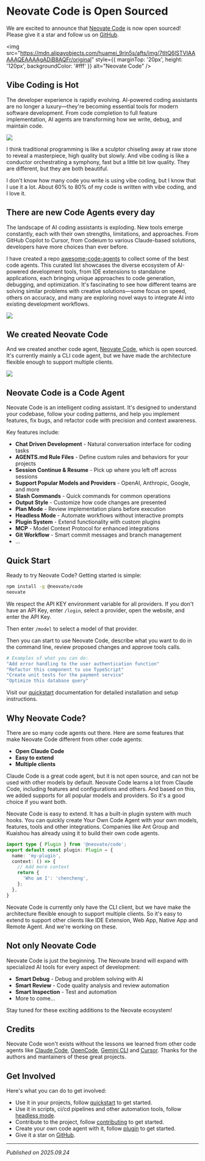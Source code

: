 # Neovate Code is Open Sourced

We are excited to announce that [Neovate Code](https://github.com/neovateai/neovate-code) is now open sourced! Please give it a star and follow us on [GitHub](https://github.com/neovateai/neovate-code).

<img
  src="https://mdn.alipayobjects.com/huamei_9rin5s/afts/img/7tItQ6lSTVIAAAAAQEAAAAgADiB8AQFr/original"
  style={{ marginTop: '20px', height: '120px', backgroundColor: '#fff' }}
  alt="Neovate Code"
/>

## Vibe Coding is Hot

The developer experience is rapidly evolving. AI-powered coding assistants are no longer a luxury—they're becoming essential tools for modern software development. From code completion to full feature implementation, AI agents are transforming how we write, debug, and maintain code.

![](https://mdn.alipayobjects.com/huamei_h9478t/afts/img/Bjb-TqtnHEEAAAAAgDAAAAgADhqBAQFr/original)

I think traditional programming is like a sculptor chiseling away at raw stone to reveal a masterpiece, high quality but slowly. And vibe coding is like a conductor orchestrating a symphony, fast but a little bit low quality. They are different, but they are both beautiful.

I don't know how many code you write is using vibe coding, but I know that I use it a lot. About 60% to 80% of my code is written with vibe coding, and I love it.

## There are new Code Agents every day

The landscape of AI coding assistants is exploding. New tools emerge constantly, each with their own strengths, limitations, and approaches. From GitHub Copilot to Cursor, from Codeium to various Claude-based solutions, developers have more choices than ever before.

I have created a repo [awesome-code-agents](https://github.com/sorrycc/awesome-code-agents) to collect some of the best code agents. This curated list showcases the diverse ecosystem of AI-powered development tools, from IDE extensions to standalone applications, each bringing unique approaches to code generation, debugging, and optimization. It's fascinating to see how different teams are solving similar problems with creative solutions—some focus on speed, others on accuracy, and many are exploring novel ways to integrate AI into existing development workflows.

![](https://mdn.alipayobjects.com/huamei_h9478t/afts/img/hIxIR4nMJLMAAAAAgBAAAAgADhqBAQFr/original)

## We created Neovate Code

And we created another code agent, [Neovate Code](https://github.com/neovateai/neovate-code), which is open sourced. It's currently mainly a CLI code agent, but we have made the architecture flexible enough to support multiple clients.

![](https://mdn.alipayobjects.com/huamei_h9478t/afts/img/e4-JQJpQLXoAAAAARNAAAAgADhqBAQFr/original)

## Neovate Code is a Code Agent

Neovate Code is an intelligent coding assistant. It's designed to understand your codebase, follow your coding patterns, and help you implement features, fix bugs, and refactor code with precision and context awareness.

Key features include:

- **Chat Driven Development** - Natural conversation interface for coding tasks
- **AGENTS.md Rule Files** - Define custom rules and behaviors for your projects
- **Session Continue & Resume** - Pick up where you left off across sessions
- **Support Popular Models and Providers** - OpenAI, Anthropic, Google, and more
- **Slash Commands** - Quick commands for common operations
- **Output Style** - Customize how code changes are presented
- **Plan Mode** - Review implementation plans before execution
- **Headless Mode** - Automate workflows without interactive prompts
- **Plugin System** - Extend functionality with custom plugins
- **MCP** - Model Context Protocol for enhanced integrations
- **Git Workflow** - Smart commit messages and branch management
- ...

## Quick Start

Ready to try Neovate Code? Getting started is simple:

```bash
npm install -g @neovate/code
neovate
```

We respect the API KEY environment variable for all providers. If you don't have an API Key, enter `/login`, select a provider, open the website, and enter the API Key.

Then enter `/model` to select a model of that provider.

Then you can start to use Neovate Code, describe what you want to do in the command line, review proposed changes and approve tools calls.

```bash
# Examples of what you can do:
"Add error handling to the user authentication function"
"Refactor this component to use TypeScript"
"Create unit tests for the payment service"
"Optimize this database query"
```

Visit our [quickstart](/en/docs/quickstart) documentation for detailed installation and setup instructions.

## Why Neovate Code?

There are so many code agents out there. Here are some features that make Neovate Code different from other code agents:

- **Open Claude Code**
- **Easy to extend**
- **Multiple clients**

Claude Code is a great code agent, but it is not open source, and can not be used with other models by default. Neovate Code learns a lot from Claude Code, including features and configurations and others. And based on this, we added supports for all popular models and providers. So it's a good choice if you want both.

Neovate Code is easy to extend. It has a built-in plugin system with much hooks. You can quickly create Your Own Code Agent with your own models, features, tools and other integrations. Companies like Ant Group and Kuaishou has already using it to build their own code agents.

```ts
import type { Plugin } from '@neovate/code';
export default const plugin: Plugin = {
  name: 'my-plugin',
  context: () => {
    // Add more context
    return {
      'Who am I': 'chencheng',
    };
  },
}
```

Neovate Code is currently only have the CLI client, but we have make the architecture flexible enough to support multiple clients. So it's easy to extend to support other clients like IDE Extension, Web App, Native App and Remote Agent. And we're working on these.

## Not only Neovate Code

Neovate Code is just the beginning. The Neovate brand will expand with specialized AI tools for every aspect of development:

- **Smart Debug** - Debug and problem solving with AI
- **Smart Review** - Code quality analysis and review automation
- **Smart Inspection** - Test and automation
- More to come...

Stay tuned for these exciting additions to the Neovate ecosystem!

## Credits

Neovate Code won't exists without the lessons we learned from other code agents like [Claude Code](https://github.com/anthropics/claude-code), [OpenCode](https://github.com/sst/opencode), [Gemini CLI](https://github.com/google-gemini/gemini-cli) and [Cursor](https://www.cursor.com/). Thanks for the authors and mantainers of these great projects.

## Get Involved

Here's what you can do to get involved:

- Use it in your projects, follow [quickstart](/en/docs/quickstart) to get started.
- Use it in scripts, ci/cd pipelines and other automation tools, follow [headless mode](/en/docs/headless).
- Contribute to the project, follow [contributing](https://github.com/neovateai/neovate-code/blob/master/CONTRIBUTING.md) to get started.
- Create your own code agent with it, follow [plugin](/en/docs/plugin) to get started.
- Give it a star on [GitHub](https://github.com/neovateai/neovate-code).

---

_Published on 2025.09.24_
